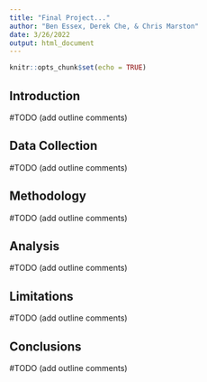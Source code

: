 ```yaml
---
title: "Final Project..."
author: "Ben Essex, Derek Che, & Chris Marston"
date: 3/26/2022
output: html_document
---
```


```r
knitr::opts_chunk$set(echo = TRUE)
```

## Introduction

#TODO (add outline comments)

## Data Collection

#TODO (add outline comments)

## Methodology

#TODO (add outline comments)

## Analysis

#TODO (add outline comments)

## Limitations

#TODO (add outline comments)

## Conclusions

#TODO (add outline comments)

